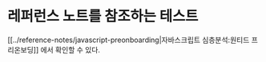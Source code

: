 # 레퍼런스 노트를 참조하는 테스트

[[../reference-notes/javascript-preonboarding|자바스크립트 심층분석:원티드 프리온보딩]] 에서 확인할 수 있다.

